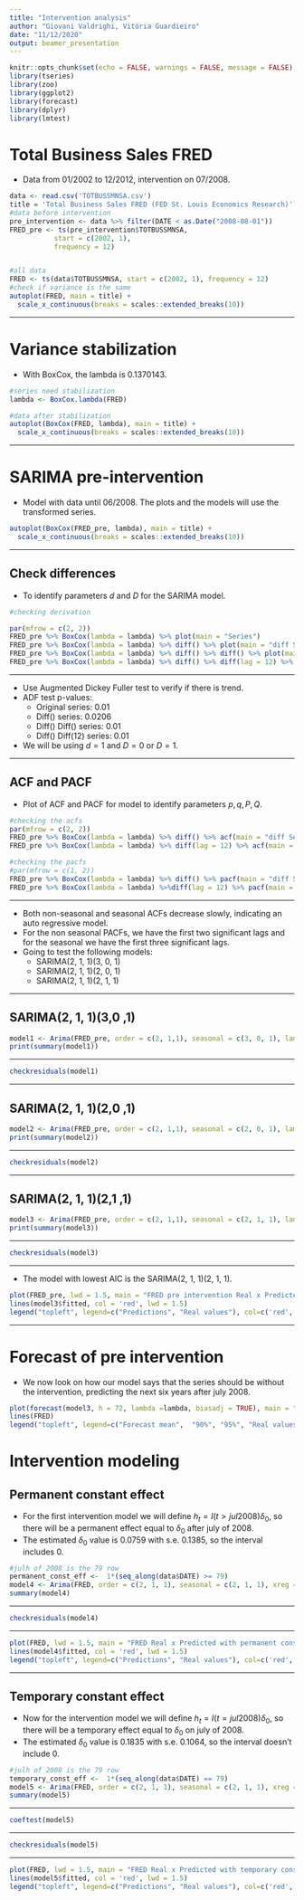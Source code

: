 ```yaml
---
title: "Intervention analysis"
author: "Giovani Valdrighi, Vitória Guardieiro"
date: "11/12/2020"
output: beamer_presentation
---
```


```r
knitr::opts_chunk$set(echo = FALSE, warnings = FALSE, message = FALSE)
library(tseries)
library(zoo)
library(ggplot2)
library(forecast)
library(dplyr)
library(lmtest)
```

# Total Business Sales FRED

- Data from 01/2002 to 12/2012, intervention on 07/2008.


```r
data <- read.csv('TOTBUSSMNSA.csv')
title = 'Total Business Sales FRED (FED St. Louis Economics Research)'
#data before intervention
pre_intervention <- data %>% filter(DATE < as.Date("2008-08-01"))
FRED_pre <- ts(pre_intervention$TOTBUSSMNSA,
           start = c(2002, 1),
           frequency = 12)


#all data
FRED <- ts(data$TOTBUSSMNSA, start = c(2002, 1), frequency = 12)
#check if variance is the same
autoplot(FRED, main = title) +
  scale_x_continuous(breaks = scales::extended_breaks(10))
```

---

# Variance stabilization

- With BoxCox, the lambda is 0.1370143.

```r

#series need stabilization
lambda <- BoxCox.lambda(FRED)

#data after stabilization
autoplot(BoxCox(FRED, lambda), main = title) +
  scale_x_continuous(breaks = scales::extended_breaks(10))


```

---

# SARIMA pre-intervention

- Model with data until 06/2008. The plots and the models will use the transformed series.

```r
autoplot(BoxCox(FRED_pre, lambda), main = title) + 
  scale_x_continuous(breaks = scales::extended_breaks(10))
```

---

## Check differences

- To identify parameters $d$ and $D$ for the SARIMA model.

```r
#checking derivation

par(mfrow = c(2, 2))
FRED_pre %>% BoxCox(lambda = lambda) %>% plot(main = "Series")
FRED_pre %>% BoxCox(lambda = lambda) %>% diff() %>% plot(main = "diff Series")
FRED_pre %>% BoxCox(lambda = lambda) %>% diff() %>% diff() %>% plot(main = " diff diff Series")
FRED_pre %>% BoxCox(lambda = lambda) %>% diff() %>% diff(lag = 12) %>% plot(main = "diff diff(12) Series")

```

---

- Use Augmented Dickey Fuller test to verify if there is trend. 
- ADF test p-values:
  - Original series: 0.01
  - Diff() series: 0.0206
  - Diff() Diff() series: 0.01
  - Diff() Diff(12) series: 0.01
- We will be using $d= 1$ and $D = 0$ or $D= 1$.

---

## ACF and PACF

- Plot of ACF and PACF for model to identify parameters $p, q, P, Q$.

```r

#checking the acfs
par(mfrow = c(2, 2))
FRED_pre %>% BoxCox(lambda = lambda) %>% diff() %>% acf(main = "diff Series", lag.max = 48)
FRED_pre %>% BoxCox(lambda = lambda) %>% diff(lag = 12) %>% acf(main = "diff(12) Series", lag.max =  48)

#checking the pacfs
#par(mfrow = c(1, 2))
FRED_pre %>% BoxCox(lambda = lambda) %>% diff() %>% pacf(main = "diff Series", lag.max = 48)
FRED_pre %>% BoxCox(lambda = lambda) %>%diff(lag = 12) %>% pacf(main = "diff(12) Series", lag.max =  48)
```

---

- Both non-seasonal and seasonal ACFs decrease slowly, indicating an auto regressive model.
- For the non seasonal PACFs, we have the first two significant lags and for the seasonal we have the first three significant lags.
- Going to test the following models:
  - SARIMA(2, 1, 1)(3, 0, 1)
  - SARIMA(2, 1, 1)(2, 0, 1)
  - SARIMA(2, 1, 1)(2, 1, 1)
  

---

## SARIMA(2, 1, 1)(3,0 ,1)

```r
model1 <- Arima(FRED_pre, order = c(2, 1,1), seasonal = c(3, 0, 1), lambda = lambda)
print(summary(model1))
```

---

```r
checkresiduals(model1)
```

---

## SARIMA(2, 1, 1)(2,0 ,1)

```r
model2 <- Arima(FRED_pre, order = c(2, 1,1), seasonal = c(2, 0, 1), lambda = lambda)
print(summary(model2))
```

---

```r
checkresiduals(model2)
```

---

## SARIMA(2, 1, 1)(2,1 ,1)

```r
model3 <- Arima(FRED_pre, order = c(2, 1,1), seasonal = c(2, 1, 1), lambda = lambda)
print(summary(model3))
```

---

```r
checkresiduals(model3)
```


---

- The model with lowest AIC is the SARIMA(2, 1, 1)(2, 1, 1).

```r
plot(FRED_pre, lwd = 1.5, main = "FRED pre intervention Real x Predicted")
lines(model3$fitted, col = 'red', lwd = 1.5)
legend("topleft", legend=c("Predictions", "Real values"), col=c('red','black'), lty = 1:1, cex=0.8)
```

---

# Forecast of pre intervention

- We now look on how our model says that the series should be without the intervention, predicting the next six years after july 2008.

```r
plot(forecast(model3, h = 72, lambda =lambda, biasadj = TRUE), main = "FRED series x Forecast of pre-intervention model")
lines(FRED)
legend("topleft", legend=c("Forecast mean",  "90%", "95%", "Real values"), col=c('blue','#596DD5', "#D5DBFF" ,'black' ), lty = 1:1, cex=0.8)
```

# Intervention modeling

## Permanent constant effect

- For the first intervention model we will define $h_t = I(t > jul2008)\delta_0$, so there will be a permanent effect equal to $\delta_0$ after july of 2008.
- The estimated $\delta_0$ value is $0.0759$ with s.e. $0.1385$, so the interval includes $0$.

```r
#julh of 2008 is the 79 row
permanent_const_eff <-  1*(seq_along(data$DATE) >= 79)
model4 <- Arima(FRED, order = c(2, 1, 1), seasonal = c(2, 1, 1), xreg = permanent_const_eff, lambda = lambda)
summary(model4)
```

---

```r
checkresiduals(model4)
```

---

```r
plot(FRED, lwd = 1.5, main = "FRED Real x Predicted with permanent constant effect")
lines(model4$fitted, col = 'red', lwd = 1.5)
legend("topleft", legend=c("Predictions", "Real values"), col=c('red','black'), lty = 1:1, cex=0.8)
```

---

## Temporary constant effect

- Now for the intervention model we will define $h_t = I(t = jul2008)\delta_0$, so there will be a temporary effect equal to $\delta_0$ on july of 2008.
- The estimated $\delta_0$ value is $0.1835$ with s.e. $0.1064$, so the interval doesn't include $0$.

```r
#julh of 2008 is the 79 row
temporary_const_eff <-  1*(seq_along(data$DATE) == 79)
model5 <- Arima(FRED, order = c(2, 1, 1), seasonal = c(2, 1, 1), xreg = temporary_const_eff, lambda = lambda)
summary(model5)
```

---

```r
coeftest(model5)
```

---

```r
checkresiduals(model5)
```

---


```r
plot(FRED, lwd = 1.5, main = "FRED Real x Predicted with temporary constant effect")
lines(model5$fitted, col = 'red', lwd = 1.5)
legend("topleft", legend=c("Predictions", "Real values"), col=c('red','black'), lty = 1:1, cex=0.8)
```